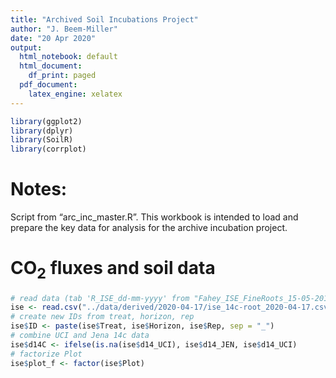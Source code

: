 ```yaml
---
title: "Archived Soil Incubations Project"
author: "J. Beem-Miller"
date: "20 Apr 2020"
output:
  html_notebook: default
  html_document:
    df_print: paged
  pdf_document:
    latex_engine: xelatex
---
```

```r
library(ggplot2)
library(dplyr)
library(SoilR)
library(corrplot)
```
# Notes:
Script from "arc_inc_master.R". This workbook is intended to load and prepare the key data for analysis for the archive incubation project.

# CO~2~ fluxes and soil data 

```r
# read data (tab 'R_ISE_dd-mm-yyyy' from "Fahey_ISE_FineRoots_15-05-2019.xlsx")
ise <- read.csv("../data/derived/2020-04-17/ise_14c-root_2020-04-17.csv")
# create new IDs from treat, horizon, rep
ise$ID <- paste(ise$Treat, ise$Horizon, ise$Rep, sep = "_")
# combine UCI and Jena 14c data
ise$d14C <- ifelse(is.na(ise$d14_UCI), ise$d14_JEN, ise$d14_UCI)
# factorize Plot
ise$plot_f <- factor(ise$Plot)
```

